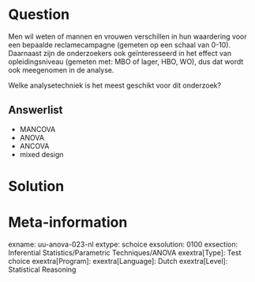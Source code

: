 Question
========
Men wil weten of mannen en vrouwen verschillen in hun waardering voor een bepaalde reclamecampagne (gemeten op een schaal van 0-10). Daarnaast zijn de onderzoekers ook geïnteresseerd in het effect van opleidingsniveau (gemeten met: MBO of lager, HBO, WO), dus dat wordt ook meegenomen in de analyse. 

Welke analysetechniek is het meest geschikt voor dit onderzoek?

Answerlist
----------
* MANCOVA
* ANOVA
* ANCOVA
* mixed design


Solution
========



Meta-information
================
exname: uu-anova-023-nl
extype: schoice
exsolution: 0100
exsection: Inferential Statistics/Parametric Techniques/ANOVA
exextra[Type]: Test choice
exextra[Program]: 
exextra[Language]: Dutch
exextra[Level]: Statistical Reasoning
